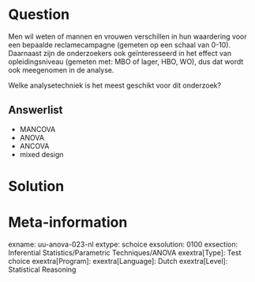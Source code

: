 Question
========
Men wil weten of mannen en vrouwen verschillen in hun waardering voor een bepaalde reclamecampagne (gemeten op een schaal van 0-10). Daarnaast zijn de onderzoekers ook geïnteresseerd in het effect van opleidingsniveau (gemeten met: MBO of lager, HBO, WO), dus dat wordt ook meegenomen in de analyse. 

Welke analysetechniek is het meest geschikt voor dit onderzoek?

Answerlist
----------
* MANCOVA
* ANOVA
* ANCOVA
* mixed design


Solution
========



Meta-information
================
exname: uu-anova-023-nl
extype: schoice
exsolution: 0100
exsection: Inferential Statistics/Parametric Techniques/ANOVA
exextra[Type]: Test choice
exextra[Program]: 
exextra[Language]: Dutch
exextra[Level]: Statistical Reasoning
